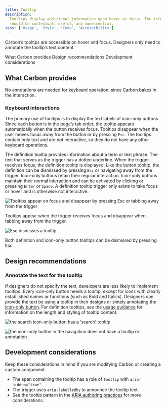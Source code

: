 ```yaml
---
title: Tooltip
description:
  Tooltips display additional information upon hover or focus. The information
  should be contextual, useful, and nonessential.
tabs: ['Usage', 'Style', 'Code', 'Accessibility']
---
```



<PageDescription>

Carbon’s tooltips are accessible on hover and focus. Designers only need to
annotate the tooltip’s text content.

</PageDescription>

<AnchorLinks>

<AnchorLink>What Carbon provides</AnchorLink>
<AnchorLink>Design recommendations</AnchorLink>
<AnchorLink>Development considerations</AnchorLink>

</AnchorLinks>

## What Carbon provides

No annotations are needed for keyboard operation, since Carbon bakes in the
interaction.

### Keyboard interactions

The primary use of tooltips is to display the text labels of icon-only buttons.
Since each button is in the page’s tab order, the tooltip appears automatically
when the button receives focus. Tooltips disappear when the user moves focus
away from the button or by pressing `Esc`. The tooltips contain only text and
are not interactive, so they do not have any other keyboard operations.

The definition tooltip provides information about a term or text phrase. The
text that serves as the trigger has a dotted underline. When the trigger
receives focus, the definition tooltip is displayed. Like the button tooltip,
the definition can be dismissed by pressing `Esc` or navigating away from the
trigger. Icon-only buttons retain their regular interaction. Icon-only buttons
maintain their normal interaction and can be activated by clicking or pressing
`Enter` or `Space`. A definition tooltip trigger only exists to take focus or
hover and is otherwise not interactive.

<Row>
<Column colLg={8}>

![Tooltips appear on focus and disappear by pressing Esc or tabbing away from the trigger](images/tooltip-accessibility-tab-1.png)

<Caption>

Tooltips appear when the trigger receives focus and disappear when tabbing away
from the trigger.

</Caption>

</Column>
</Row>

<Row>
<Column colLg={8}>

![Esc dismisses a tooltip](images/tooltip-accessibility-tab-2.png)

<Caption>
  Both definition and icon-only button tooltips can be dismissed by pressing
  Esc.
</Caption>

</Column>
</Row>

## Design recommendations

### Annotate the text for the tooltip

If designers do not specify the text, developers are less likely to implement
tooltips. Every icon-only button needs a tooltip, except for icons with clearly
established names or functions (such as Bold and Italics). Designers can provide
the text by using a tooltip in their designs or simply annotating the
[icon-only button](https://carbondesignsystem.com/components/button/accessibility#labeling).
For definition tooltips, see the
[usage guidance](https://carbondesignsystem.com/components/tooltip/usage) for
information on the length and styling of tooltip content.

<DoDontRow>
  <DoDont type="do" caption=" Do specify the text that will appear in the tooltip.">

![the search icon-only button has a 'search' tooltip](images/tooltip-accessibility-tab-3-do.png)

  </DoDont>

  <DoDont type="dont" caption="Do not use icon-only buttons with no tooltip or name annotated.">

![the icon-only button in the navigation does not have a tooltip or annotation](images/tooltip-accessibility-tab-3-dont.png)

  </DoDont>
</DoDontRow>

## Development considerations

Keep these considerations in mind if you are modifying Carbon or creating a
custom component.

- The span containing the tooltip has a role of `tooltip` with
  `aria-hidden="true"`.
- The trigger uses `aria-labelledby` to announce the tooltip text.
- See the tooltip pattern in the
  [ARIA authoring practices](https://w3c.github.io/aria-practices/#tooltip) for
  more considerations.

<A11yStatus layout="table" components="Tooltip" />
